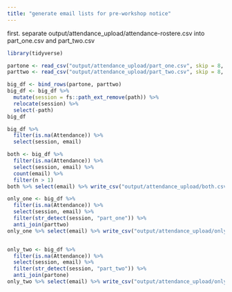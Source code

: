 ```yaml
---
title: "generate email lists for pre-workshop notice"
---
```


first.  separate output/attendance_upload/attendance-rostere.csv into part_one.csv and part_two.csv

```r
library(tidyverse)
```

```r
partone <- read_csv("output/attendance_upload/part_one.csv", skip = 8, id = "path")
parttwo <- read_csv("output/attendance_upload/part_two.csv", skip = 8, id = "path")
```

```r
big_df <- bind_rows(partone, parttwo)
big_df <- big_df %>% 
  mutate(session = fs::path_ext_remove(path)) %>% 
  relocate(session) %>% 
  select(-path)
big_df
```
```r
big_df %>% 
  filter(is.na(Attendance)) %>% 
  select(session, email)

both <- big_df %>% 
  filter(is.na(Attendance)) %>% 
  select(session, email) %>% 
  count(email) %>% 
  filter(n > 1)
both %>% select(email) %>% write_csv("output/attendance_upload/both.csv")

only_one <- big_df %>% 
  filter(is.na(Attendance)) %>% 
  select(session, email) %>% 
  filter(str_detect(session, "part_one")) %>% 
  anti_join(parttwo)
only_one %>% select(email) %>% write_csv("output/attendance_upload/only_one.csv")


only_two <- big_df %>% 
  filter(is.na(Attendance)) %>% 
  select(session, email) %>% 
  filter(str_detect(session, "part_two")) %>% 
  anti_join(partone)
only_two %>% select(email) %>% write_csv("output/attendance_upload/only_two.csv")

```


